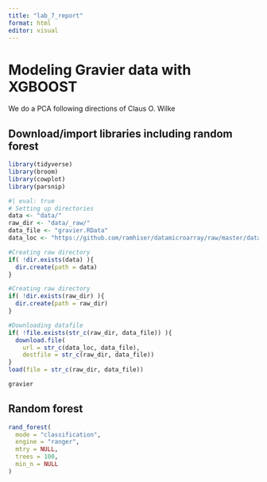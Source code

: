 ```yaml
---
title: "lab_7_report"
format: html
editor: visual
---
```


# Modeling Gravier data with XGBOOST

We do a PCA following directions of Claus O. Wilke

## Download/import libraries including random forest

```r
library(tidyverse)
library(broom)
library(cowplot)
library(parsnip)
```

```r
#| eval: true
# Setting up directories
data <- "data/"
raw_dir <- "data/_raw/"
data_file <- "gravier.RData"
data_loc <- "https://github.com/ramhiser/datamicroarray/raw/master/data/"

#Creating raw directory
if( !dir.exists(data) ){
  dir.create(path = data)
}

#Creating raw directory
if( !dir.exists(raw_dir) ){
  dir.create(path = raw_dir)
}

#Downloading datafile
if( !file.exists(str_c(raw_dir, data_file)) ){
  download.file(
    url = str_c(data_loc, data_file),
    destfile = str_c(raw_dir, data_file))
}
load(file = str_c(raw_dir, data_file))
```

```r
gravier
```

## Random forest

```r
rand_forest(
  mode = "classification",
  engine = "ranger",
  mtry = NULL,
  trees = 100,
  min_n = NULL
)
```
